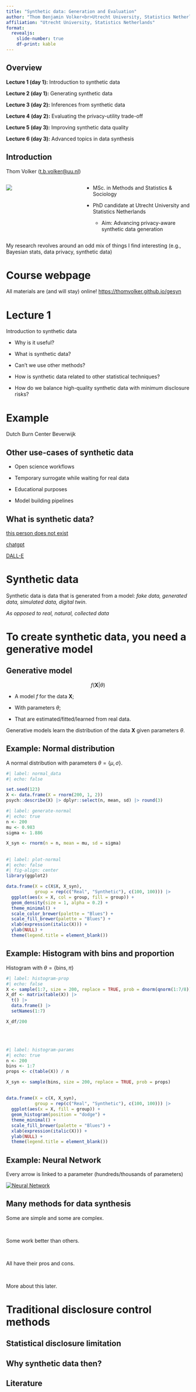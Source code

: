 ```yaml
---
title: "Synthetic data: Generation and Evaluation"
author: "Thom Benjamin Volker<br>Utrecht University, Statistics Netherlands"
affiliation: "Utrecht University, Statistics Netherlands"
format: 
  revealjs:
    slide-number: true
    df-print: kable
---
```


## Overview

__Lecture 1 (day 1):__ Introduction to synthetic data

__Lecture 2 (day 1):__ Generating synthetic data

__Lecture 3 (day 2):__ Inferences from synthetic data

__Lecture 4 (day 2):__ Evaluating the privacy-utility trade-off

__Lecture 5 (day 3):__ Improving synthetic data quality

__Lecture 6 (day 3):__ Advanced topics in data synthesis


## Introduction

Thom Volker ([t.b.volker@uu.nl](mailto:t.b.volker@uu.nl))

:::: {.columns}

::: {.column width="40%"}
![](files/me_square.jpg)
:::

::: {.column width="60%"}
- MSc. in Methods and Statistics & Sociology

- PhD candidate at Utrecht University and Statistics Netherlands

  - Aim: Advancing privacy-aware synthetic data generation

:::

::::

My research revolves around an odd mix of things I find interesting (e.g., Bayesian stats, data privacy, synthetic data)


# Course webpage

All materials are (and will stay) online!
[https://thomvolker.github.io/gesyn](https://thomvolker.github.io/gesyn)

# Lecture 1 

Introduction to synthetic data

- Why is it useful?

- What is synthetic data?

- Can't we use other methods?

- How is synthetic data related to other statistical techniques?

- How do we balance high-quality synthetic data with minimum disclosure risks?

# Example

Dutch Burn Center Beverwijk

## Other use-cases of synthetic data

- Open science workflows

- Temporary surrogate while waiting for real data

- Educational purposes

- Model building pipelines


## What is synthetic data?

[this person does not exist](https://this-person-does-not-exist.com/en)

[chatgpt](https://chat.openai.com/)

[DALL-E](https://labs.openai.com/)

# Synthetic data

::: {.callout-tip title="Definition"}

Synthetic data is data that is generated from a model: _fake data, generated data, simulated data, digital twin_. 

_As opposed to real, natural, collected data_

::: 


# To create synthetic data, you need a __generative model__

## Generative model

$$f(\boldsymbol{X} | \theta)$$

- A model $f$ for the data $\boldsymbol{X}$;

- With parameters $\theta$;

- That are estimated/fitted/learned from real data.

::: {.callout-tip title="Definition"}

Generative models learn the distribution of the data $\boldsymbol{X}$ given parameters $\theta$.

::: 

## Example: Normal distribution

A normal distribution with parameters $\theta = \{\mu, \sigma\}$.

```r
#| label: normal_data
#| echo: false

set.seed(123)
X <- data.frame(X = rnorm(200, 1, 2))
psych::describe(X) |> dplyr::select(n, mean, sd) |> round(3)
```

```r
#| label: generate-normal
#| echo: true
n <- 200
mu <- 0.983
sigma <- 1.886

X_syn <- rnorm(n = n, mean = mu, sd = sigma)
```

## 

```r
#| label: plot-normal
#| echo: false
#| fig-align: center
library(ggplot2)

data.frame(X = c(X$X, X_syn),
           group = rep(c("Real", "Synthetic"), c(100, 100))) |>
  ggplot(aes(x = X, col = group, fill = group)) +
  geom_density(size = 1, alpha = 0.2) +
  theme_minimal() +
  scale_color_brewer(palette = "Blues") +
  scale_fill_brewer(palette = "Blues") +
  xlab(expression(italic(X))) +
  ylab(NULL) +
  theme(legend.title = element_blank())
```

## Example: Histogram with bins and proportion

Histogram with $\theta = \{\text{bins}, \pi\}$

```r
#| label: histogram-prop
#| echo: false
X <- sample(1:7, size = 200, replace = TRUE, prob = dnorm(qnorm(1:7/8)))
X_df <- matrix(table(X)) |>
  t() |>
  data.frame() |>
  setNames(1:7)

X_df/200
```

<br>
<br>

```r
#| label: histogram-params
#| echo: true
n <- 200
bins <- 1:7
props <- c(table(X)) / n

X_syn <- sample(bins, size = 200, replace = TRUE, prob = props)
```


##

```r
data.frame(X = c(X, X_syn),
           group = rep(c("Real", "Synthetic"), c(100, 100))) |>
  ggplot(aes(x = X, fill = group)) +
  geom_histogram(position = "dodge") +
  theme_minimal() +
  scale_fill_brewer(palette = "Blues") +
  xlab(expression(italic(X))) +
  ylab(NULL) +
  theme(legend.title = element_blank())
```

## Example: Neural Network

Every arrow is linked to a parameter (hundreds/thousands of parameters)

[![Neural Network](files/neural_net.png)](https://tikz.net/autoencoder/)

## Many methods for data synthesis

Some are simple and some are complex.

<br>

Some work better than others. 

<br>

All have their pros and cons.

<br>

More about this later.

# Traditional disclosure control methods








## Statistical disclosure limitation

## Why synthetic data then?

## Literature




